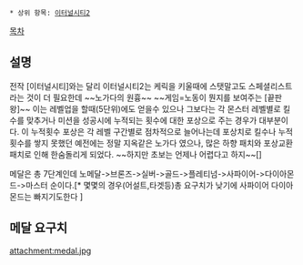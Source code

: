  * 상위 항목: [[이터널시티2]]

[[목차]]
== 설명 ==
전작 [이터널시티]와는 달리 이터널시티2는 케릭을 키울때에 스탯말고도 스페셜리스트라는 것이 더 필요한데 ~~노가다의 원흉~~ ~~게임=노동이 뭔지를 보여주는 [끝판왕]~~ 이는 레벨업을 할때(5단위)에도 얻을수 있으나 그보다는 각 몬스터 레벨별로 킬수를 맞추거나 미션을 성공시에 누적되는 횟수에 대한 포상으로 주는 경우가 대부분이다.
이 누적횟수 포상은 각 레벨 구간별로 점차적으로 늘어나는데 포상치로 킬수나 누적횟수를 쌓지 못했던 예전에는 정말 지옥같은 노가다 였으나, 많은 하향 패치와 포상교환 패치로 인해 한숨돌리게 되었다. ~~하지만 초보는 언제나 어렵다고 하지~~[]

메달은 총 7단계인데 노메달->브론즈->실버->골드->플레티넘->사파이어->다이아몬드->마스터 순이다.[* 몇몇의 경우(어설트,타겟등)총 요구치가 낮기에 사파이어 다이아몬드는 빠지기도한다 ]

== 메달 요구치 ==
attachment:medal.jpg
